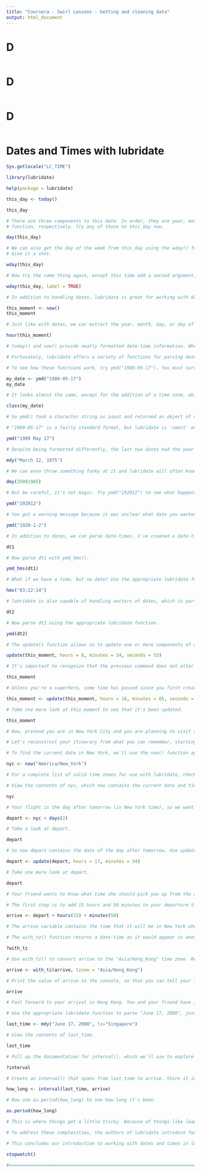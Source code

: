 ---
title: "Coursera - Swirl Lessons - Getting and cleaning data"
output: html_document
---

# D

```{r}


```


# D

```{r}


```

# D

```{r}


```

# Dates and Times with lubridate

```{r}

Sys.getlocale("LC_TIME")

library(lubridate)

help(package = lubridate)

this_day <- today()

this_day

# There are three components to this date. In order, they are year, month, and day. We can extract any of these components using the year(), month(), or day()
# function, respectively. Try any of those on this_day now.

day(this_day)

# We can also get the day of the week from this_day using the wday() function. It will be represented as a number, such that 1 = Sunday, 2 = Monday, 3 = Tuesday, etc.
# Give it a shot.

wday(this_day)

# Now try the same thing again, except this time add a second argument, label = TRUE, to display the *name* of the weekday (represented as an ordered factor).

wday(this_day, label = TRUE)

# In addition to handling dates, lubridate is great for working with date and time combinations, referred to as date-times. The now() function returns the date-time representing this exact moment in time. Give it a try and store the result in a variable called this_moment.

this_moment <- now()
this_moment

# Just like with dates, we can extract the year, month, day, or day of week. However, we can also use hour(), minute(), and second() to extract specific time information. Try any of these three new functions now to extract one piece of time information from this_moment.

hour(this_moment)

# today() and now() provide neatly formatted date-time information. When working with dates and times 'in the wild', this won't always (and perhaps rarely will) be the case.

# Fortunately, lubridate offers a variety of functions for parsing date-times. These functions take the form of ymd(), dmy(), hms(), ymd_hms(), etc., where each letter in the name of the function stands for the location of years (y), months (m), days (d), hours (h), minutes (m), and/or seconds (s) in the date-time being read in.

# To see how these functions work, try ymd("1989-05-17"). You must surround the date with quotes. Store the result in a variable called my_date.

my_date <- ymd("1989-05-17")
my_date

# It looks almost the same, except for the addition of a time zone, which we'll discuss later in the lesson. Below the surface, there's another important change that takes place when lubridate parses a date. Type class(my_date) to see what that is.

class(my_date)

# So ymd() took a character string as input and returned an object of class POSIXct. It's not necessary that you understand what POSIXct is, but just know that it is one way that R stores date-time information internally.

# "1989-05-17" is a fairly standard format, but lubridate is 'smart' enough to figure out many different date-time formats. Use ymd() to parse "1989 May 17". Don't forget to put quotes around the date!

ymd("1989 May 17")

# Despite being formatted differently, the last two dates had the year first, then the month, then the day. Hence, we used ymd() to parse them. What do you think the appropriate function is for parsing "March 12, 1975"? Give it a try.

mdy("March 12, 1975")

# We can even throw something funky at it and lubridate will often know the right thing to do. Parse 25081985, which is supposed to represent the 25th day of August 1985. Note that we are actually parsing a numeric value here -- not a character string -- so leave off the quotes.

dmy(25081985)

# But be careful, it's not magic. Try ymd("192012") to see what happens when we give it something more ambiguous. Surround the number with quotes again, just to be consistent with the way most dates are represented (as character strings).

ymd("192012")

# You got a warning message because it was unclear what date you wanted. When in doubt, it's best to be more explicit. Repeat the same command, but add two dashes OR two forward slashes to "192012" so that it's clear we want January 2, 1920.

ymd("1920-1-2")

# In addition to dates, we can parse date-times. I've created a date-time object called dt1. Take a look at it now.

dt1

# Now parse dt1 with ymd_hms().

ymd_hms(dt1)

# What if we have a time, but no date? Use the appropriate lubridate function to parse "03:22:14" (hh:mm:ss).

hms("03:22:14")

# lubridate is also capable of handling vectors of dates, which is particularly helpful when you need to parse an entire column of data. I've created a vector of dates called dt2. View its contents now.

dt2

# Now parse dt2 using the appropriate lubridate function.

ymd(dt2)

# The update() function allows us to update one or more components of a date-time. For example, let's say the current time is 08:34:55 (hh:mm:ss). Update this_moment to the new time using the following command: update(this_moment, hours = 8, minutes = 34, seconds = 55) .

update(this_moment, hours = 8, minutes = 34, seconds = 55)

# It's important to recognize that the previous command does not alter this_moment unless we reassign the result to this_moment. To see this, print the contents of this_moment.

this_moment

# Unless you're a superhero, some time has passed since you first created this_moment. Use update() to make it match the current time, specifying at least hours and minutes. Assign the result to this_moment, so that this_moment will contain the new time.

this_moment <- update(this_moment, hours = 16, minutes = 05, seconds = 55)

# Take one more look at this_moment to see that it's been updated.

this_moment

# Now, pretend you are in New York City and you are planning to visit a friend in Hong Kong. You seem to have misplaced your itinerary, but you know that your flight departs New York at 17:34 (5:34pm) the day after tomorrow. You also know that your flight is scheduled to arrive in Hong Kong exactly 15 hours and 50 minutes after departure.

# Let's reconstruct your itinerary from what you can remember, starting with the full date and time of your departure. We will approach this by finding the current date in New York, adding 2 full days, then setting the time to 17:34.

# To find the current date in New York, we'll use the now() function again. This time, however, we'll specify the time zone that we want: "America/New_York". Store the result in a variable called nyc. Check out ?now if you need help.

nyc <- now("America/New_York")

# For a complete list of valid time zones for use with lubridate, check out the following Wikipedia page: http://en.wikipedia.org/wiki/List_of_tz_database_time_zones

# View the contents of nyc, which now contains the current date and time in New York.

nyc

# Your flight is the day after tomorrow (in New York time), so we want to add two days to nyc. One nice aspect of lubridate is that it allows you to use arithmetic operators on dates and times. In this case, we'd like to add two days to nyc, so we can use the following expression: nyc + days(2). Give it a try, storing the result in a variable called depart.

depart <- nyc + days(2)

# Take a look at depart.

depart

# So now depart contains the date of the day after tomorrow. Use update() to add the correct hours (17) and minutes (34) to depart. Reassign the result to depart.

depart <- update(depart, hours = 17, minutes = 34)

# Take one more look at depart.

depart

# Your friend wants to know what time she should pick you up from the airport in Hong Kong. Now that we have the exact date and time of your departure from New York, we can figure out the exact time of your arrival in Hong Kong.

# The first step is to add 15 hours and 50 minutes to your departure time. Recall that nyc + days(2) added two days to the current time in New York. Use the same approach to add 15 hours and 50 minutes to the date-time stored in depart. Store the result in a new variable called arrive.

arrive <- depart + hours(15) + minutes(50)

# The arrive variable contains the time that it will be in New York when you arrive in Hong Kong. What we really want to know is what time it will be in Hong Kong when you arrive, so that your friend knows when to meet you.

# The with_tz() function returns a date-time as it would appear in another time zone. Use ?with_tz to check out the documentation.

?with_tz

# Use with_tz() to convert arrive to the "Asia/Hong_Kong" time zone. Reassign the result to arrive, so that it will get the new value.

arrive <- with_tz(arrive, tzone = "Asia/Hong_Kong")

# Print the value of arrive to the console, so that you can tell your friend what time to pick you up from the airport.

arrive

# Fast forward to your arrival in Hong Kong. You and your friend have just met at the airport and you realize that the last time you were together was in Singapore on June 17, 2008. Naturally, you'd like to know exactly how long it has been.

# Use the appropriate lubridate function to parse "June 17, 2008", just like you did near the beginning of this lesson. This time, however, you should specify an extra argument, tz = "Singapore". Store the result in a variable called last_time.

last_time <- mdy("June 17, 2008", tz="Singapore")

# View the contents of last_time.

last_time

# Pull up the documentation for interval(), which we'll use to explore how much time has passed between arrive and last_time.

?interval

# Create an interval() that spans from last_time to arrive. Store it in a new variable called how_long.

how_long <- interval(last_time, arrive)

# Now use as.period(how_long) to see how long it's been.

as.period(how_long)

# This is where things get a little tricky. Because of things like leap years, leap seconds, and daylight savings time, the length of any given minute, day, month, week, or year is relative to when it occurs. In contrast, the length of a second is always the same, regardless of when it occurs.

# To address these complexities, the authors of lubridate introduce four classes of time related objects: instants, intervals, durations, and periods. These topics are beyond the scope of this lesson, but you can find a complete discussion in the 2011 Journal of Statistical Software paper titled 'Dates and Times Made Easy with lubridate'.

# This concludes our introduction to working with dates and times in lubridate. I created a little timer that started running in the background when you began this lesson. Type stopwatch() to see how long you've been working!

stopwatch()

#==============================================================================================================================================================| 100%


```


